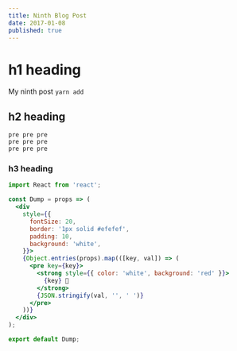 ```yaml
---
title: Ninth Blog Post
date: 2017-01-08
published: true
---
```


# h1 heading

My ninth post `yarn add`

## h2 heading

```
pre pre pre
pre pre pre
pre pre pre
```

### h3 heading

```jsx {1,3-5,7}
import React from 'react';

const Dump = props => (
  <div
    style={{
      fontSize: 20,
      border: '1px solid #efefef',
      padding: 10,
      background: 'white',
    }}>
    {Object.entries(props).map(([key, val]) => (
      <pre key={key}>
        <strong style={{ color: 'white', background: 'red' }}>
          {key} 💩
        </strong>
        {JSON.stringify(val, '', ' ')}
      </pre>
    ))}
  </div>
);

export default Dump;
```